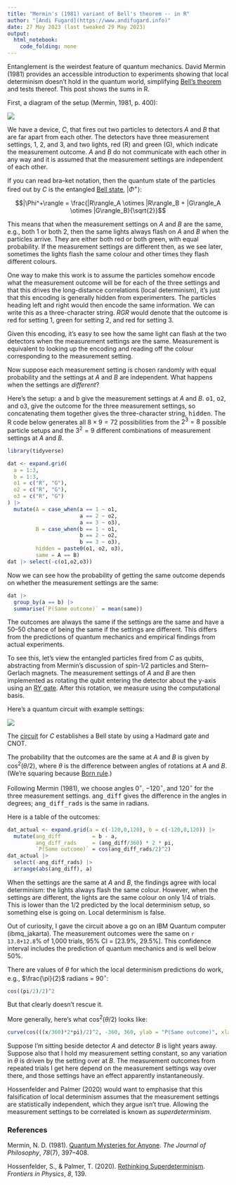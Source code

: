```yaml
---
title: "Mermin's (1981) variant of Bell's theorem -- in R"
author: "[Andi Fugard](https://www.andifugard.info)"
date: 27 May 2023 (last tweaked 29 May 2023)
output: 
  html_notebook: 
    code_folding: none
---
```


Entanglement is the weirdest feature of quantum mechanics. David Mermin (1981) provides an accessible introduction to experiments showing that local determinism doesn't hold in the quantum world, simplifying [Bell's theorem](https://plato.stanford.edu/entries/bell-theorem/) and tests thereof. This post shows the sums in R.

First, a diagram of the setup (Mermin, 1981, p. 400):

![](mermin_device.png)


We have a device, *C*, that fires out two particles to detectors *A* and *B* that are far apart from each other. The detectors have three measurement settings, 1, 2, and 3, and two lights, red (R) and green (G), which indicate the measurement outcome. *A* and *B* do not communicate with each other in any way and it is assumed that the measurement settings are independent of each other.

If you can read bra--ket notation, then the quantum state of the particles fired out by *C* is the entangled [Bell state](https://en.wikipedia.org/wiki/Bell_state), $|\Phi^+\rangle$:


$$|\Phi^+\rangle = \frac{|R\rangle_A \otimes |R\rangle_B + |G\rangle_A \otimes |G\rangle_B}{\sqrt{2}}$$

This means that when the measurement settings on *A* and *B* are the same, e.g., both 1 or both 2, then the same lights always flash on *A* and *B* when the particles arrive. They are either both red or both green, with equal probability. If the measurement settings are different then, as we see later, sometimes the lights flash the same colour and other times they flash different colours.

One way to make this work is to assume the particles somehow encode what the measurement outcome will be for each of the three settings and that this drives the long-distance correlations (local determinism), it's just that this encoding is generally hidden from experimenters. The particles heading left and right would then encode the same information. We can write this as a three-character string. *RGR* would denote that the outcome is red for setting 1, green for setting 2, and red for setting 3.

Given this encoding, it's easy to see how the same light can flash at the two detectors when the measurement settings are the same. Measurement is equivalent to looking up the encoding and reading off the colour corresponding to the measurement setting.

Now suppose each measurement setting is chosen randomly with equal probability and the settings at *A* and *B* are independent. What happens when the settings are *different*?

Here's the setup: <tt>a</tt> and <tt>b</tt> give the measurement settings at *A* and *B*. <tt>o1</tt>, <tt>o2</tt>, and <tt>o3</tt>, give the outcome for the three measurement settings, so concatenating them together gives the three-character string, <tt>hidden</tt>. The R code below generates all $8 \times 9 = 72$ possibilities from the $2^3 = 8$ possible particle setups and the $3^2 = 9$ different combinations of measurement settings at *A* and *B*.

```r
library(tidyverse)
```

```r
dat <- expand.grid(
  a = 1:3,
  b = 1:3,
  o1 = c("R", "G"),
  o2 = c("R", "G"),
  o3 = c("R", "G")
) |>
  mutate(A = case_when(a == 1 ~ o1,
                       a == 2 ~ o2,
                       a == 3 ~ o3),
         B = case_when(b == 1 ~ o1,
                       b == 2 ~ o2,
                       b == 3 ~ o3),
         hidden = paste0(o1, o2, o3),
         same = A == B)
dat |> select(-c(o1,o2,o3))
```

Now we can see how the probability of getting the same outcome depends on whether the measurement settings are the same:

```r
dat |>
  group_by(a == b) |>
  summarise(`P(Same outcome)` = mean(same))
```

The outcomes are always the same if the settings are the same and have a 50--50 chance of being the same if the settings are different. This differs from the predictions of quantum mechanics and empirical findings from actual experiments.

To see this, let's view the entangled particles fired from *C* as qubits, abstracting from Mermin's discussion of spin-1/2 particles and Stern--Gerlach magnets. The measurement settings of *A* and *B* are then implemented as rotating the qubit entering the detector about the y-axis using an [RY gate](https://qiskit.org/documentation/stubs/qiskit.circuit.library.RYGate.html). After this rotation, we measure using the computational basis.

Here's a quantum circuit with example settings:

![](mermin_qiskit.png)

The [circuit](https://en.wikipedia.org/wiki/Bell_state#Creating_Bell_states) for *C* establishes a Bell state by using a Hadmard gate and CNOT.

The probability that the outcomes are the same at *A* and *B* is given by $\cos^2(\theta/2)$, where $\theta$ is the difference between angles of rotations at *A* and *B*. (We're squaring because [Born rule](https://en.wikipedia.org/wiki/Born_rule).)

Following Mermin (1981), we choose angles $0^{\circ}$, $-120^{\circ}$, and $120^{\circ}$ for the three measurement settings. <tt>ang_diff</tt> gives the difference in the angles in degrees; <tt>ang_diff_rads</tt> is the same in radians.

Here is a table of the outcomes:

```r
dat_actual <- expand.grid(a = c(-120,0,120), b = c(-120,0,120)) |>
  mutate(ang_diff          = b - a,
         ang_diff_rads     = (ang_diff/360) * 2 * pi,
         `P(Same outcome)` = cos(ang_diff_rads/2)^2)
dat_actual |> 
  select(-ang_diff_rads) |>
  arrange(abs(ang_diff), a)
```

When the settings are the same at *A* and *B*, the findings agree with local determinism: the lights always flash the same colour. However, when the settings are different, the lights are the same colour on only $1/4$ of trials. This is lower than the $1/2$ predicted by the local determinism setup, so something else is going on. Local determinism is false.

Out of curiosity, I gave the circuit above a go on an IBM Quantum computer (ibmq_jakarta). The measurement outcomes were the same on `r 13.8+12.8`% of 1,000 trials, 95% CI = [23.9%, 29.5%]. This confidence interval includes the prediction of quantum mechanics and is well below 50%.

There are values of $\theta$ for which the local determinism predictions do work, e.g., $\frac{\pi}{2}$ radians = $90^{\circ}$:

```r
cos((pi/2)/2)^2
```
But that clearly doesn't rescue it.

More generally, here's what $\cos^2(\theta/2)$ looks like:

```r
curve(cos(((x/360)*2*pi)/2)^2, -360, 360, ylab = "P(Same outcome)", xlab = expression(theta))
```

Suppose I'm sitting beside detector *A* and detector *B* is light years away. Suppose also that I hold my measurement setting constant, so any variation in $\theta$ is driven by the setting over at *B*. The measurement outcomes from repeated trials I get here depend on the measurement settings way over there, and those settings have an effect apparently instantaneously.

Hossenfelder and Palmer (2020) would want to emphasise that this falsification of local determinism assumes that the measurement settings are statistically independent, which they argue isn't true. Allowing the measurement settings to be correlated is known as *superdeterminism*.


### References

Mermin, N. D. (1981). [Quantum Mysteries for Anyone](https://www.jstor.org/stable/2026482). *The Journal of Philosophy*, *78*(7), 397--408.

Hossenfelder, S., & Palmer, T. (2020). [Rethinking Superdeterminism](https://doi.org/10.3389/fphy.2020.00139). *Frontiers in Physics*, *8*, 139.





